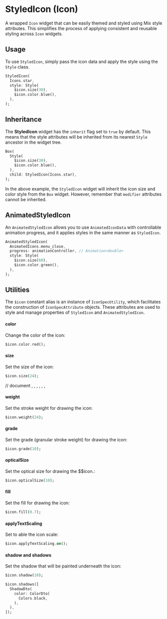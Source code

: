 # StyledIcon (Icon)

A wrapped `Icon` widget that can be easily themed and styled using Mix style attributes. This simplifies the process of applying consistent and reusable styling across `Icon` widgets.

## Usage

To use `StyledIcon`, simply pass the icon data and apply the style using the `Style` class.

```dart
StyledIcon(
  Icons.star,
  style: Style(
    $icon.size(30),
    $icon.color.blue(),
  ),
);
```

## Inheritance

The **StyledIcon** widget has the `inherit` flag set to `true` by default. This means that the style attributes will be inherited from its nearest `Style` ancestor in the widget tree.

```dart
Box(
  Style(
    $icon.size(30),
    $icon.color.blue(),
  ),
  child: StyledIcon(Icons.star),
);
```

In the above example, the `StyledIcon` widget will inherit the icon size and color style from the `Box` widget. However, remember that `modifier` attributes cannot be inherited.

## AnimatedStyledIcon

An `AnimatedStyledIcon` allows you to use `AnimatedIconData` with controllable animation progress, and it applies styles in the same manner as `StyledIcon`.

```dart
AnimatedStyledIcon(
  AnimatedIcons.menu_close,
  progress: animationController, // Animation<double>
  style: Style(
    $icon.size(60),
    $icon.color.green(),
  ),
);
```

## Utilities

The `$icon` constant alias is an instance of `IconSpecUtility`, which facilitates the construction of `IconSpecAttribute` objects. These attributes are used to style and manage properties of `StyledIcon` and `AnimatedStyledIcon`.

#### **color**

Change the color of the icon:

```dart
$icon.color.red();
```

#### **size**

Set the size of the icon:

```dart
$icon.size(24);
```

// document , , , , , ,

#### **weight**

Set the stroke weight for drawing the icon:

```dart
$icon.weight(24);
```

#### **grade**

Set the grade (granular stroke weight) for drawing the icon:

```dart
$icon.grade(10);
```

#### **opticalSize**

Set the optical size for drawing the $$icon.:

```dart
$icon.opticalSize(10);
```

#### **fill**

Set the fill for drawing the icon:

```dart
$icon.fill(0.7);
```

#### **applyTextScaling**

Set to able the icon scale:

```dart
$icon.applyTextScaling.on();
```

#### **shadow** and **shadows**

Set the shadow that will be painted underneath the icon:

```dart
$icon.shadow(10);

$icon.shadows([
  ShadowDto(
    color: ColorDto(
      Colors.black,
    ),
  ),
]);
```
